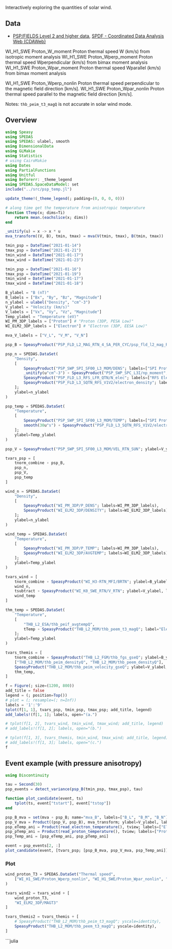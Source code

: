 Interactively exploring the quantities of solar wind.

## Data

- [PSP/FIELDS Level 2 and higher data](https://fields.ssl.berkeley.edu/data/), [SPDF - Coordinated Data Analysis Web (CDAWeb)](https://cdaweb.gsfc.nasa.gov/cgi-bin/eval2.cgi?dataset=PSP_FLD_L2_MAG_RTN&index=sp_phys)

WI_H1_SWE	Proton_W_moment	        Proton thermal speed W (km/s) from isotropic moment analysis
WI_H1_SWE	Proton_Wperp_moment 	Proton thermal speed Wperpendicular (km/s) from bimax moment analysis
WI_H1_SWE	Proton_Wpar_moment	    Proton thermal speed Wparallel (km/s) from bimax moment analysis

WI_H1_SWE	Proton_Wperp_nonlin	    Proton thermal speed perpendicular to the magnetic field direction [km/s].
WI_H1_SWE	Proton_Wpar_nonlin	    Proton thermal speed parallel to the magnetic field direction [km/s].

Notes: `thb_peim_t3_magQ` is not accurate in solar wind mode.

## Overview

```julia
using Speasy
using SPEDAS
using SPEDAS: ulabel, smooth
using DimensionalData
using GLMakie
using Statistics
# using CairoMakie
using Dates
using PartialFunctions
using Unitful
using Beforerr: _theme_legend
using SPEDAS.SpaceDataModel: set
include("../src/psp_temp.jl")

update_theme!(_theme_legend(; padding=(0, 0, 0, 0)))
```

```julia
# along time get the temperature from anisotropic temperature
function tTemp(x; dims=Ti)
    return mean.(eachslice(x; dims))
end

_unitify(u) = x -> x * u
mva_transform((V, B), tmin, tmax) = mva(V(tmin, tmax), B(tmin, tmax))
```


```julia
tmin_psp = DateTime("2021-01-14")
tmax_psp = DateTime("2021-01-21")
tmin_wind = DateTime("2021-01-17")
tmax_wind = DateTime("2021-01-23")

tmin_psp = DateTime("2021-01-16")
tmax_psp = DateTime("2021-01-19")
tmin_wind = DateTime("2021-01-17")
tmax_wind = DateTime("2021-01-18")

B_ylabel = "B (nT)"
B_labels = ["Bx", "By", "Bz", "Magnitude"]
n_ylabel = ulabel("Density", "cm^-3")
V_ylabel = "Velocity (km/s)"
V_labels = ["Vx", "Vy", "Vz", "Magnitude"]
Temp_ylabel = "Temperature (eV)"
WI_PM_3DP_labels = ["Proton"] # "Proton (3DP, PESA Low)"
WI_ELM2_3DP_labels = ["Electron"] # "Electron (3DP, EESA Low)"

mva_V_labels = ["V_L", "V_M", "V_N"]
```

```julia
psp_B = SpeasyProduct("PSP_FLD_L2_MAG_RTN_4_SA_PER_CYC/psp_fld_l2_mag_RTN_4_Sa_per_Cyc"; ylabel=B_ylabel, labels=B_labels)

psp_n = SPEDAS.DataSet(
    "Density",
    [
        SpeasyProduct("PSP_SWP_SPI_SF00_L3_MOM/DENS"; labels=["SPI Proton"]),
        _unitify(u"cm^-3") ∘ SpeasyProduct("PSP_SWP_SPC_L3I/np_moment"; labels=["SPC Proton"]),
        SpeasyProduct("PSP_FLD_L3_RFS_LFR_QTN/N_elec"; labels=["RFS Electron"]),
        SpeasyProduct("PSP_FLD_L3_SQTN_RFS_V1V2/electron_density"; labels=["SQTN Electron"])
    ];
    ylabel=n_ylabel
)

psp_temp = SPEDAS.DataSet(
    "Temperature",
    [
        SpeasyProduct("PSP_SWP_SPI_SF00_L3_MOM/TEMP"; labels=["SPI Proton"]),
        smooth(30u"s") ∘ SpeasyProduct("PSP_FLD_L3_SQTN_RFS_V1V2/electron_core_temperature"; labels=["SQTN Electron core"]),
    ];
    ylabel=Temp_ylabel
)

psp_V = SpeasyProduct("PSP_SWP_SPI_SF00_L3_MOM/VEL_RTN_SUN"; ylabel=V_ylabel, labels=V_labels)

tvars_psp = [
    tnorm_combine ∘ psp_B,
    psp_n,
    psp_V,
    psp_temp
]
```

```julia
wind_n = SPEDAS.DataSet(
    "Density",
    [
        SpeasyProduct("WI_PM_3DP/P_DENS"; labels=WI_PM_3DP_labels),
        SpeasyProduct("WI_ELM2_3DP/DENSITY"; labels=WI_ELM2_3DP_labels)
    ];
    ylabel=n_ylabel
)

wind_temp = SPEDAS.DataSet(
    "Temperature",
    [
        SpeasyProduct("WI_PM_3DP/P_TEMP"; labels=WI_PM_3DP_labels),
        SpeasyProduct("WI_ELM2_3DP/AVGTEMP"; labels=WI_ELM2_3DP_labels),
    ];
    ylabel=Temp_ylabel
)

tvars_wind = [
    tnorm_combine ∘ SpeasyProduct("WI_H3-RTN_MFI/BRTN"; ylabel=B_ylabel, labels=B_labels),
    wind_n,
    tsubtract ∘ SpeasyProduct("WI_K0_SWE_RTN/V_RTN"; ylabel=V_ylabel, labels=V_labels),
    wind_temp
]
```

```julia
thm_temp = SPEDAS.DataSet(
    "Temperature",
    [
        "THB_L2_ESA/thb_peif_avgtempQ",
        tTemp ∘ SpeasyProduct("THB_L2_MOM/thb_peem_t3_magQ"; label="Electron")
    ];
    ylabel=Temp_ylabel
)

tvars_themis = [
    tnorm_combine ∘ SpeasyProduct("THB_L2_FGM/thb_fgs_gseQ"; ylabel=B_ylabel, labels=B_labels),
    ["THB_L2_MOM/thb_peim_densityQ", "THB_L2_MOM/thb_peem_densityQ"],
    SpeasyProduct("THB_L2_MOM/thb_peim_velocity_gseQ"; ylabel=V_ylabel, labels=V_labels),
    thm_temp,
]
```

```julia
f = Figure(; size=(1200, 800))
add_title = false
legend = (; position=Top())
# plot = (; resample=(; n=Inf))
labels = '1':'9'
tplot(f[1, 1], tvars_psp, tmin_psp, tmax_psp; add_title, legend)
add_labels!(f[1, 1]; labels, open="(a.")

# tplot(f[1, 2], tvars_wind, tmin_wind, tmax_wind; add_title, legend)
# add_labels!(f[1, 2]; labels, open="(b.")

# tplot(f[1, 3], tvars_themis, tmin_wind, tmax_wind; add_title, legend)
# add_labels!(f[1, 3]; labels, open="(c.")
f
```

## Event example (with pressure anisotropy)

```julia
using Discontinuity

tau = Second(30)
psp_events = detect_variance(psp_B(tmin_psp, tmax_psp), tau)
```

```julia
function plot_candidate(event, ts)
    tplot(ts, event["tstart"], event["tstop"])
end

psp_B_mva = set(mva ∘ psp_B; name="mva_B", labels=["B_L", "B_M", "B_N"])
psp_V_mva = Product((psp_V, psp_B), mva_transform; ylabel=V_ylabel, labels=mva_V_labels)
psp_eTemp_ani = Product(read_electron_temperature(), tview; labels=["Electron (parallel)", "Electron (perpendicular)"])
psp_pTemp_ani = Product(read_proton_temperature(), tview; labels=["Proton (parallel)", "Proton (perpendicular)"])
psp_Temp_ani = [psp_eTemp_ani, psp_pTemp_ani]

event = psp_events[2, :]
plot_candidate(event, [tvars_psp; [psp_B_mva, psp_V_mva, psp_Temp_ani]])
```

### Plot

```julia
wind_proton_T3 = SPEDAS.DataSet("Thermal speed",
    ["WI_H1_SWE/Proton_Wperp_nonlin", "WI_H1_SWE/Proton_Wpar_nonlin", "WI_H1_SWE/Proton_Wperp_moment", "WI_H1_SWE/Proton_Wpar_moment"]
)

tvars_wind2 = tvars_wind + [
    wind_proton_T3,
    "WI_ELM2_3DP/MAGT3"
]

tvars_themis2 = tvars_themis + [
    # SpeasyProduct("THB_L2_MOM/thb_peim_t3_magQ"; yscale=identity),
    SpeasyProduct("THB_L2_MOM/thb_peem_t3_magQ"; yscale=identity),
]
```


```julia
